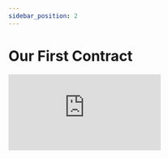 ```yaml
---
sidebar_position: 2
---
```


# Our First Contract

<div style={{ position: "relative", paddingBottom: "56.25%", height: 0 }}>
  <iframe
    src="https://www.loom.com/embed/85c03d49207b47618d19cb888d135620"
    frameborder="0"
    webkitallowfullscreen
    mozallowfullscreen
    allowfullscreen
    style={{
      position: "absolute",
      top: 0,
      left: 0,
      width: "100%",
      height: "100%",
    }}
  ></iframe>
</div>
